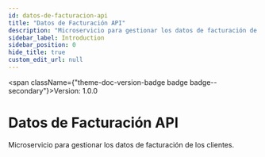 ```yaml
---
id: datos-de-facturacion-api
title: "Datos de Facturación API"
description: "Microservicio para gestionar los datos de facturación de los clientes."
sidebar_label: Introduction
sidebar_position: 0
hide_title: true
custom_edit_url: null
---
```



<span className={"theme-doc-version-badge badge badge--secondary"}>Version: 1.0.0</span>

# Datos de Facturación API



Microservicio para gestionar los datos de facturación de los clientes.


      
